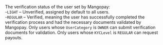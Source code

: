   

  
<ResponseField name="KYCLevel" type="string"   
default="**Default value:** LIGHT">    
The verification status of the user set by Mangopay:  
-`LIGHT` – Unverified, assigned by default to all users.  
-`REGULAR` – Verified, meaning the user has successfully completed the verification process and had the necessary documents validated by Mangopay. Only users whose `UserCategory` is `OWNER` can submit verification documents for validation. Only users whose `KYCLevel` is `REGULAR` can request payouts.  
</ResponseField>